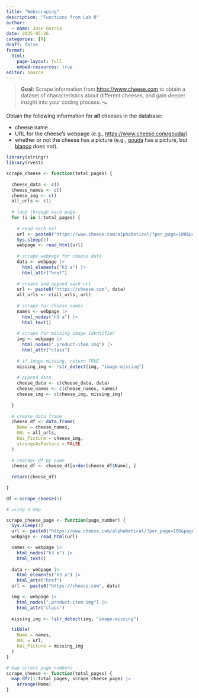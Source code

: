 ```yaml
---
title: "Webscraping"
description: "Functions from Lab 8"
author:
  - name: Jose Garcia
date: 2025-05-26
categories: [R]
draft: false
format:
  html:
    page-layout: full
    embed-resources: true
editor: source
---
```


> **Goal:** Scrape information from <https://www.cheese.com> to obtain a dataset of characteristics about different cheeses, and gain deeper insight into your coding process. 🪤

Obtain the following information for **all** cheeses in the database:

-   cheese name
-   URL for the cheese's webpage (e.g., <https://www.cheese.com/gouda/>)
-   whether or not the cheese has a picture (e.g., [gouda](https://www.cheese.com/gouda/) has a picture, but [bianco](https://www.cheese.com/bianco/) does not).

```r
library(stringr)
library(rvest)

scrape_cheese <- function(total_pages) {
  
  cheese_data <- c()
  cheese_names <- c()
  cheese_img <- c()
  all_urls <- c()
  
  # loop through each page
  for (i in 1:total_pages) {
    
    # read each url
    url <- paste0("https://www.cheese.com/alphabetical/?per_page=100&page=", i)
    Sys.sleep(1)
    webpage <- read_html(url)
    
    # scrape webpage for cheese data
    data <- webpage |>
      html_elements("h3 a") |>
      html_attr("href") 
    
    # create and append each url
    url <- paste0("https://cheese.com", data)
    all_urls <- c(all_urls, url)
    
    # scrape for cheese names
    names <- webpage |>
      html_nodes("h3 a") |>
      html_text()
    
    # scrape for missing image identifier
    img <- webpage |>
      html_nodes(".product-item img") |>
      html_attr("class")
    
    # if image-missing, return TRUE
    missing_img <- !str_detect(img, "image-missing")
    
    # append data
    cheese_data <- c(cheese_data, data)
    cheese_names <- c(cheese_names, names)
    cheese_img <- c(cheese_img, missing_img)
      
  }
  
  # create data frame
  cheese_df <- data.frame(
    Name = cheese_names,
    URL = all_urls,
    Has_Picture = cheese_img,
    stringsAsFactors = FALSE
  )
  
  # reorder df by name
  cheese_df <- cheese_df[order(cheese_df$Name), ]
  
  return(cheese_df)
  
}

df <-scrape_cheese(5)

# using a map

scrape_cheese_page <- function(page_number) {
  Sys.sleep(1)  
  url <- paste0("https://www.cheese.com/alphabetical/?per_page=100&page=", page_number)
  webpage <- read_html(url)

  names <- webpage |> 
    html_nodes("h3 a") |> 
    html_text()
  
  data <- webpage |> 
    html_elements("h3 a") |>
    html_attr("href")
  url <- paste0("https://cheese.com", data)

  img <- webpage |> 
    html_nodes(".product-item img") |> 
    html_attr("class")
  
  missing_img <- !str_detect(img, "image-missing")

  tibble(
    Name = names,
    URL = url,
    Has_Picture = missing_img
  )
}

# map across page numbers
scrape_cheese <- function(total_pages) {
  map_dfr(1:total_pages, scrape_cheese_page) |>
    arrange(Name)
}

```
